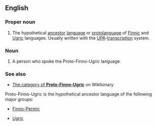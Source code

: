 ==English==
{{wikipedia}}

===Proper noun===
{{en-proper noun|head=[[proto-|Proto]]-[[Finno-Ugric]]}}

# {{lb|en|linguistics|uncountable}} The hypothetical [[ancestor]] [[language]] or [[protolanguage]] of [[Finnic]] and [[Ugric]] languages. Usually written with the [[UPA]]-[[transcription]] system.

===Noun===
{{en-noun|head=[[proto-|Proto]]-[[Finno-Ugric]]|~}}

# {{lb|en|anthropology|countable}} A person who spoke the Proto-Finno-Ugric language.

===See also===
* [[:Category:Proto-Finno-Ugric language|The category of '''Proto-Finno-Ugric''']] on Wiktionary

Proto-Finno-Ugric is the hypothetical ancestor language of the following major groups:
{{top2}}
* [[Finno-Permic]]
{{mid2}}
* [[Ugric]]
{{bottom}}